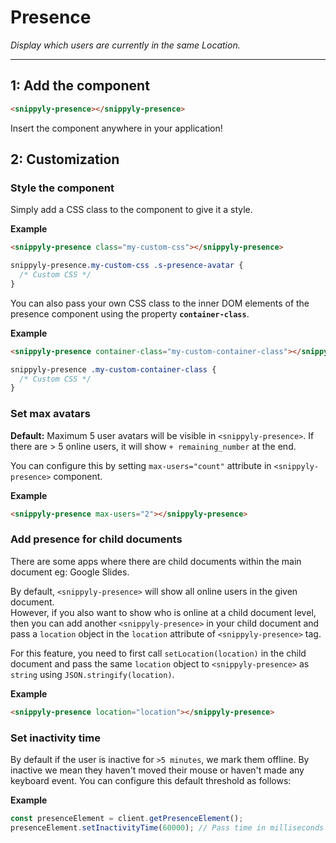 
# Presence

_Display which users are currently in the same Location._

---

<SplitPane>
  <Presence user={"Rachel"} documentId={presenceDocumentId}/>
  <Presence user={"Ross"} documentId={presenceDocumentId}/>
</SplitPane>

## 1: Add the component

```html copy
<snippyly-presence></snippyly-presence>
```

<Callout type="info">Insert the component anywhere in your application!</Callout>

## 2: Customization

### Style the component

Simply add a CSS class to the component to give it a style.

**Example**

```html copy
<snippyly-presence class="my-custom-css"></snippyly-presence>
```

```css copy
snippyly-presence.my-custom-css .s-presence-avatar {
  /* Custom CSS */
}
```

You can also pass your own CSS class to the inner DOM elements of the presence component using the property **`container-class`**.

**Example**

```html copy
<snippyly-presence container-class="my-custom-container-class"></snippyly-presence>
```

```css copy
snippyly-presence .my-custom-container-class {
  /* Custom CSS */
}
```

### Set max avatars

**Default:** Maximum 5 user avatars will be visible in `<snippyly-presence>`. If there are > 5 online users, it will show `+ remaining_number` at the end.

You can configure this by setting `max-users="count"` attribute in `<snippyly-presence>` component.

**Example**

```html copy
<snippyly-presence max-users="2"></snippyly-presence>
```

### Add presence for child documents

There are some apps where there are child documents within the main document eg: Google Slides.

By default, `<snippyly-presence>` will show all online users in the given document.  
However, if you also want to show who is online at a child document level, then you can add another `<snippyly-presence>` in your child document and pass a `location` object in the `location` attribute of `<snippyly-presence>` tag.

For this feature, you need to first call `setLocation(location)` in the child document and pass the same `location` object to `<snippyly-presence>` as `string` using `JSON.stringify(location)`.

**Example**

```html copy
<snippyly-presence location="location"></snippyly-presence>
```

### Set inactivity time

By default if the user is inactive for `>5 minutes`, we mark them offline. By inactive we mean they haven't moved their mouse or haven't made any keyboard event. You can configure this default threshold as follows:

**Example**

```js
const presenceElement = client.getPresenceElement();
presenceElement.setInactivityTime(60000); // Pass time in milliseconds
```
